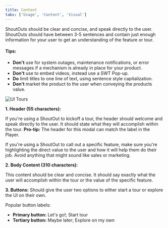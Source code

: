 ```yaml
---
title: Content
tabs: ['Usage', 'Content', 'Visual']
---
```


<PageDescription>

  ShoutOuts should be clear and concise, and speak directly to the user. ShoutOuts should have between 3-5 sentences and contain just enough information for your user to get an understanding of the feature or tour.

</PageDescription>

#### Tips:

* **Don't** use for system outages, maintenance notifications, or error messages if a mechanism is already in place for your product.
* **Don't** use to embed videos, instead use a SWT Pop-up.
* **Do** limit titles to one line of text, using sentence style capitalization.
* **Don't** market the product to the user when conveying the products value.

<Row>
  <Column colLg={8}>

![UI Tours](images/annotations-start.png)

  </Column>
</Row>

**1. Header (55 characters):** 

If you're using a ShoutOut to kickoff a tour, the header should welcome and speak directly to the user. It should state what they will accomplish within the tour. **Pro-tip:** The header for this modal can match the label in the Player. 

If you're using a ShoutOut to call out a specific feature, make sure you're highlighting the direct value to the user and how it will help them do their job. Avoid anything that might sound like sales or marketing. 

**2. Body Content (310 characters):**

This content should be clear and concise. It should say exactly what the user will accomplish within the tour or the value of the specific feature. 

**3. Buttons:** Should give the user two options to either start a tour or explore the UI on their own. 

Popular button labels:

* **Primary button:** Let's go!; Start tour 
* **Tertiary button:** Maybe later; Explore on my own
